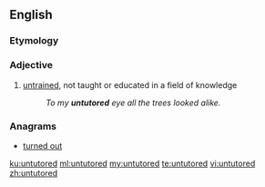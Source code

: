 ==English==

===Etymology===
{{prefix|un|tutored|lang=en}}
===Adjective===
{{en-adj|-}}

# [[untrained]], not taught or educated in a field of knowledge
#: ''To my '''untutored''' eye all the trees looked alike.''

===Anagrams===
* [[turned out#English|turned out]]

[[ku:untutored]]
[[ml:untutored]]
[[my:untutored]]
[[te:untutored]]
[[vi:untutored]]
[[zh:untutored]]